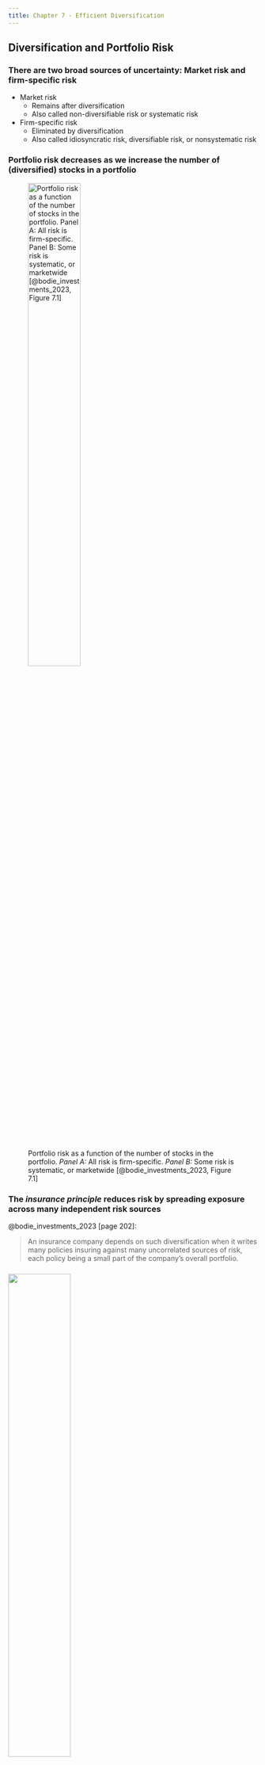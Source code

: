 ```yaml
---
title: Chapter 7 - Efficient Diversification
---
```


## Diversification and Portfolio Risk

### There are two broad sources of uncertainty: Market risk and firm-specific risk

- Market risk
  - Remains after diversification
  - Also called non-diversifiable risk or systematic risk
- Firm-specific risk
  - Eliminated by diversification
  - Also called idiosyncratic risk, diversifiable risk, or nonsystematic risk


### Portfolio risk decreases as we increase the number of (diversified) stocks in a portfolio

![Portfolio risk as a function of the number of stocks in the portfolio. *Panel A:* All risk is firm-specific. *Panel B:* Some risk is systematic, or marketwide [@bodie_investments_2023, Figure 7.1]](./Figures/bod12665_0701.png){height=50%}


### The *insurance principle* reduces risk by spreading exposure across many independent risk sources

@bodie_investments_2023 [page 202]:

> An insurance company depends on such diversification when it writes many policies insuring against many uncorrelated sources of risk, each policy being a small part of the company's overall portfolio.


###

![](./Questions/bkm_ch_07_02.png){height=50%}


###

![](./Questions/bkm_ch_07_03.png){height=50%}


###

![](./Questions/bkm_ch_07_04.png){height=50%}


## Portfolios of Two Risky Assets

### Consider a portfolio of two risky assets

- The return on a portfolio is the weighted average return on its risky assets is:
$$
r_P = w_D r_D + w_E r_E
$$
where $w$s are weights, $r$s are returns, and subscripts $D$ and $E$ indicate debt and equity
- Portfolio expected return is:
$$
E(r_P) = w_D E(r_D) + w_E E(r_E)
$$
and variance is:
$$
\sigma_P^2 = w_D^2 \sigma_D^2 + w_E^2 \sigma_E^2 + 2 w_D w_E \text{Cov}(r_D, r_E)
$$


### We can rewrite $\sigma_P^2$ as a *border-multiplied* covariance matrix {.allowframebreaks}

$\text{Cov}(r_D, r_D)= \sigma_D^2$, so we can rewrite
$$
\sigma_P^2 = w_D^2 \sigma_D^2 + w_E^2 \sigma_E^2 + 2 w_D w_E \text{Cov}(r_D, r_E)
$$
as:
$$
\sigma_P^2 = w_D^2 \text{Cov}(r_D, r_D) + w_E^2 \text{Cov}(r_E, r_E) + 2 w_D w_E \text{Cov}(r_D, r_E)
$$
which is a *border-multiplied* covariance matrix

![Computation of portfolio variance from the covariance matrix [@bodie_investments_2023, Table 7.2]](./Figures/table_0702.png){height=50%}


### We can rewrite $\sigma_P^2$ in terms of correlations

$\rho_{D,E} = \frac{\text{Cov}(r_D, r_E)}{\sigma_D \sigma_E}$, so we can rewrite:
$$
\sigma_P^2 = w_D^2 \sigma_D^2 + w_E^2 \sigma_E^2 + 2 w_D w_E \text{Cov}(r_D, r_E)
$$
as:
$$
\sigma_P^2 = w_D^2 \sigma_D^2 + w_E^2 \sigma_E^2 + 2 w_D w_E \rho_{D,E} \sigma_D \sigma_E
$$


### Correlations fall between -1 and +1 (inclusive), making them easier to interpret than covariances

- When $\rho_{D,E} = 1$
$$
\sigma_P^2 = (w_D \sigma_D + w_E \sigma_E)^2
$$
so $\sigma_P = | w_D \sigma_D + w_E \sigma_E |$
- When $\rho < 1$, we reduce risk through *diversification*
- When $\rho < 0$, we *substantially* reduce risk through *hedging*
- When $\rho = -1$
$$
\sigma_P^2 = (w_D \sigma_D - w_E \sigma_E)^2
$$
so $\sigma_P = 0$ when $w_D \sigma_d - w_E \sigma_E = 0$


### Portfolio expected return is the weighted average of asset expected returns, but the same is *not* true of portfolio standard deviation {.allowframebreaks}

![Portfolio expected return as a function of investment proportions [@bodie_investments_2023, Figure 7.3]](./Figures/bod12665_0703.png){height=50%}

![Portfolio standard deviation as a function of investment proportions [@bodie_investments_2023, Figure 7.4]](./Figures/bod12665_0704.png){height=50%}

![Portfolio expected return as a function of standard deviation [@bodie_investments_2023, Figure 7.5]](./Figures/bod12665_0705.png){height=50%}


###

![](./Questions/bkm_ch_07_06.png){height=50%}


###

![](./Questions/bkm_ch_07_07.png){height=50%}


###

![](./Questions/bkm_ch_07_08.png){height=50%}


###

![](./Questions/bkm_ch_07_12.png){height=50%}


## Asset Allocation with Stocks, Bonds, and Bills

### When allocating capital between risky and risk-free portfolios, investors want the risky portfolio with the highest Sharpe ratio {.allowframebreaks}

- The higher the Sharpe ratio, the higher the expected return for any level of volatility
- Recall the Sharpe ratio is the slope of the capital allocation line (CAL)
- The steepest CAL intersects that optimal risky portfolio

![The opportunity set of the debt and equity funds and two feasible CALs [@bodie_investments_2023, Figure 7.6]](./Figures/bod12665_0706.png){height=50%}

![The opportunity set of the debt and equity funds with the optimal CAL and the optimal risky portfolio [@bodie_investments_2023, Figure 7.7]](./Figures/bod12665_0707.png){height=50%}

- With two risky assets:
$$
E(r_P) = w_D E(r_D) + w_E E(r_E)
$$
and:
$$
\sigma_P = \sqrt{w_D^2 \sigma_D^2 + w_E^2 \sigma_E^2 + 2 w_D w_E \text{Cov}(r_D, r_E)}
$$
- The investor solves:
$$
\max_{w} S_P = \frac{r_P - r_f}{\sigma_P}\
$$
subject to:
$$
w_D + w_E = 1
$$
- The solution to this maximization problem is:
$$
\scriptstyle
w_D = \frac{E(R_D)\sigma_E^2 - E(R_E)\text{Cov}(R_D,R_E)}{E(R_D)\sigma_E^2 + E(R_E)\sigma_D^2 - [E(R_D) + E(R_E)]\text{Cov}(R_D,R_E)}
$$
where $R$s indicate *excess* returns and $w_E=1-w_D$


### The optimal *complete* portfolio, given the optimal *risky* portfolio and its CAL, depends on investor risk aversion

![Determination of the optimal complete portfolio [@bodie_investments_2023, Figure 7.9]](./Figures/bod12665_0708.png){height=50%}


### Putting it all together: How to find the complete portfolio

1. Specify the return characteristics of all securities
2. Establish the risky portfolio (asset allocation)
  - Calculate the optimal risky portfolio $P$
  - Calculate its properties
3. Allocate funds between the risky portfolio and the risk-free asset (capital allocation)
  - Calculate the fraction $y$ of the complete portfolio allocated to $P$
  - Calculate the share of the complete portfolio invested in each risky and risk-free asset


###

![](./Questions/bkm_ch_07_18.png){height=50%}


###

![](./Questions/bkm_ch_07_19.png){height=50%}


###

![](./Questions/bkm_ch_07_20.png){height=50%}


###

![](./Questions/bkm_ch_07_25.png){height=50%}


## The Markowitz Portfolio Optimization Model

### Markowitz provides a more general solution to finding the complete portfolio

1. Find the risk-return combinations of the risky assets
1. Find the optimal risky portfolio, which has the steepest CAL
1. Find the appropriate complete portfolio by mixing the risk-free asset with the optimal risky portfolio


### The *minimum-variance frontier* of risky assets plots the portfolio with the lowest variance for a given expected return {.allowframebreaks}

![The minimum-variance frontier of risky-assets [@bodie_investments_2023, Figure 7.10]](./Figures/bod12665_0710.png){height=50%}

- All individual risky assets plot inside the minimum-variance frontier (if we allow short sales)
- Therefore, portfolios of one risky asset are inefficient because diversification lets us build portfolios with lower standard deviations
- The bottom portion of the minimum-variance frontier is inefficient because the portfolios directly above it have the same standard deviations but higher expected returns
- The *efficient frontier* of risky assets is the portion of the minimum-variance frontier above the *global minimum-variance portfolio*
- We calculate the portfolio expected return as:
$$
E(r_P) = \sum_{i=1}^n w_i E(r_i)
$$
and portfolio variance as:
$$
\sigma_p^2 = \sum_{i=1}^n \sum_{j=1}^n w_i w_j \text{Cov}(r_i, r_j)
$$
- Therefore, to find the minimum-variance frontier of $n$ risky assets, we need 
  - $n$ forecasts of $E(r_i)$
  - $n$ forecasts of $\text{Var}(r_i)$
  - $\frac{n^2 - n}{2}$ forecasts of $\text{Cov}(r_i, r_j)$


### The CAL with the optimal portfolio *P* is tangent to the efficient frontier {.allowframebreaks}

![The efficient frontier of risky assets with the optimal CAL [@bodie_investments_2023, Figure 7.11]](/Figures/bod12665_0711.png){height=50%}


### All investors choose their appropriate complete portfolios as before

Recall:
$$
y^* = \frac{E(r_P) - r_f}{A \sigma_P^2}
$$
where $y^*$ is the optimal weight on the optimal risky portfolio and $A$ is the risk aversion index


### All investors choose the same optimal risky portfolio *P*, regardless of their risk aversion $A$

- Risk aversion affects capital allocation, which is choosing $y$
- Risk aversion *does not* affect finding the optimal risky portfolio, which is choosing $w_i$s
- This result is a *separation property*, which separates the portfolio choice into two *independent* tasks
  1. Find the optimal risky portfolio, which is the same, regardless of risk aversion
  1. Allocate capital, which depends on risk aversion


### The risk of a highly diversified portfolio depends on the covariance of asset returns {.allowframebreaks}

- Portfolio variance is:
$$
\sigma_p^2 = \sum_{i=1}^n \sum_{j=1}^n w_i w_j \text{Cov}(r_i, r_j)
$$
- For an equally-weighted portfolio, portfolio variance is:
$$
\sigma_p^2 = \sum_{i=1}^n \frac{1}{n^2} \sigma_i^2 + \sum_{i=1}^n \sum_{\substack{j=1\\ j\neq i}}^n \frac{1}{n^2} \text{Cov}(r_i, r_j)
$$
- We can simplify the variance term as:
$$\overline{\sigma}^2 = \frac{1}{n} \sum_{i=1}^n \sigma_i^2$$
and the covariance term as
$$\overline{\text{Cov}} = \frac{1}{n(n-1)} \sum_{i=1}^n \sum_{\substack{j=1\\ j\neq i}}^n \text{Cov}(r_i, r_j)$$
- So, for an equally-weighted portfolio, portfolio variance is:
$$
\sigma_p^2 = \frac{1}{n} \overline{\sigma}^2 + \frac{n-1}{n} \overline{\text{Cov}}
$$
- These simplifications highlight the importance of the covariance of asset returns
  - If $\overline{\text{Cov}} = 0$, $\sigma_p^2 \rightarrow 0$ as $n \rightarrow \infty$
  - If $\overline{\text{Cov}} > 0$, $\frac{1}{n} \overline{\sigma}^2 \rightarrow 0$ and $\frac{n-1}{n} \overline{\text{Cov}} \rightarrow \overline{\text{Cov}}$ as $n \rightarrow 0$
  - If all assets have standard deviation $\sigma$ and all asset-pairs have correlation $\rho$, we can express portfolio variance as:
  $$
  \sigma_p^2 = \frac{1}{n} \sigma^2 + \frac{n-1}{n} \rho \sigma^2
  $$
  and draw the same conclusions


## Risk Pooling, Risk Sharing, and Time Diversification

### Risk sharing complements risk pooling

- An insurance company that sells $n$ identical fire insurance policies, each with random payoff $x$ with variance $\sigma^2$, has a total payoff of $\sum_{i=1}^n x_i$
- The variance of total payoff increases as $n$ increases because 
$$
\text{Var}\left( \sum_{i=1}^n x_i \right) = n \sigma^2
$$
- However, the variance of the *average* payoff decreases as $n$ increases because 
$$
\text{Var}\left( \frac{1}{n} \sum_{i=1}^n x_i \right) = \frac{1}{n^2} n \sigma^2 = \frac{\sigma^2}{n}
$$
- Therefore, true diversification requires allocating a given investment budget across a large number of different assets, limiting exposure to any one asset


### Longer horizons alone do not reduce risk

![Investment risk for different horizons [@bodie_investments_2023, Table 7.5]](/Figures/table_0705.png){height=50%}


## Summary and Key Equations {.allowframebreaks}

![Chapter 7 summary from @bodie_investments_2023](./Figures/summary_07.png){height=75%}

![Chapter 7 key equations from @bodie_investments_2023](./Figures/key_eq_07.png){height=75%}
